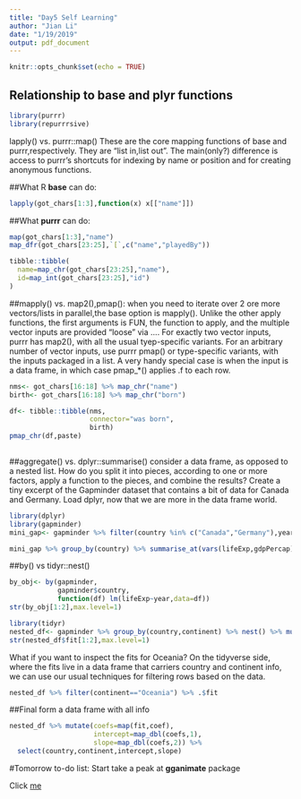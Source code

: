 ```yaml
---
title: "Day5 Self Learning"
author: "Jian Li"
date: "1/19/2019"
output: pdf_document
---
```


```r
knitr::opts_chunk$set(echo = TRUE)
```

## Relationship to base and plyr functions




```r
library(purrr)
library(repurrrsive)
```

lapply() vs. purrr::map()
These are the core mapping functions of base and purrr,respectively. They are "list in,list out". The main(only?) difference is access to purrr's shortcuts for indexing by name or position and for creating anonymous functions.

##What R **base** can do:
```r
lapply(got_chars[1:3],function(x) x[["name"]])
```

##What **purrr** can do:
```r
map(got_chars[1:3],"name")
map_dfr(got_chars[23:25],`[`,c("name","playedBy"))

tibble::tibble(
  name=map_chr(got_chars[23:25],"name"),
  id=map_int(got_chars[23:25],"id")
)
```


##mapply() vs. map2(),pmap():
when you need to iterate over 2 ore more vectors/lists in parallel,the base option is mapply(). Unlike the other apply functions, the first arguments is FUN, the function to apply, and the multiple vector inputs are provided "loose" via ....
\newline
For exactly two vector inputs, purrr has map2(), with all the usual tyep-specific variants. For an arbitrary number of vector inputs, use purrr pmap() or type-specific variants, with the inputs packaged in a list. A very handy special case is when the input is a data frame, in which case pmap_*() applies .f to each row.


```r
nms<- got_chars[16:18] %>% map_chr("name")
birth<- got_chars[16:18] %>% map_chr("born")

df<- tibble::tibble(nms,
                    connector="was born",
                    birth)
pmap_chr(df,paste)
 
```

##aggregate() vs. dplyr::summarise() 
consider a data frame, as opposed to a nested list. How do you split it into pieces, according to one or more factors, apply a function to the pieces, and combine the results?
\newline
Create a tiny excerpt of the Gapminder dataset that contains a bit of data for Canada and Germany. Load dplyr, now that we are more in the data frame world.
```r
library(dplyr)
library(gapminder)
mini_gap<- gapminder %>% filter(country %in% c("Canada","Germany"),year>2000) %>% droplevels()

mini_gap %>% group_by(country) %>% summarise_at(vars(lifeExp,gdpPercap),mean)
```
##by() vs tidyr::nest()
```r
by_obj<- by(gapminder,
            gapminder$country,
            function(df) lm(lifeExp~year,data=df))
str(by_obj[1:2],max.level=1)

library(tidyr)
nested_df<- gapminder %>% group_by(country,continent) %>% nest() %>% mutate(fit=map(data,~lm(lifeExp~year,data=.x)))
str(nested_df$fit[1:2],max.level=1)
```

What if you want to inspect the fits for Oceania? On the tidyverse side, where the fits live in a data frame that carriers country and continent info, we can use our usual techniques for filtering rows based on the data.
```r
nested_df %>% filter(continent=="Oceania") %>% .$fit
```

##Final form a data frame with all info
```r
nested_df %>% mutate(coefs=map(fit,coef),
                     intercept=map_dbl(coefs,1),
                     slope=map_dbl(coefs,2)) %>%
  select(country,continent,intercept,slope)

```

#Tomorrow to-do list:
Start take a peak at **gganimate** package\    

Click [me](https://gganimate.com)